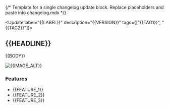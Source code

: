 {/* Template for a single changelog update block. Replace placeholders and paste into changelog.mdx */}

<Update label="{{LABEL}}" description="{{VERSION}}" tags={["{{TAG1}}", "{{TAG2}}"]}>
  ## {{HEADLINE}}

  {{BODY}}

  <Frame>
    <img className="block" src="{{IMAGE_URL}}" alt="{{IMAGE_ALT}}" />
  </Frame>

  ### Features

  * {{FEATURE_1}}
  * {{FEATURE_2}}
  * {{FEATURE_3}}
</Update>

